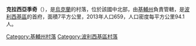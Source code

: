 {{Unreferenced|time=2015-09-16T01:54:13+00:00}}
'''克拉西亞季奇'''（{{lang-uk|Красятичі}}），是[[烏克蘭|烏克蘭]]的村落，位於該國中北部，由[[基輔州|基輔州]]負責管轄，是[[波利西基區|波利西基區]]的首府，面積7平方公里，2013年人口659，人口密度每平方公里94.1人。

{{coord|51|4|N|29|38|E|source:ukwiki_region:UA_scale:30000|display=title}}

{{DEFAULTSORT:Красятичі}}
[[Category:基輔州村落|Category:基輔州村落]]
[[Category:波利西基區村落|Category:波利西基區村落]]


{{Kiev-geo-stub}}